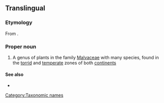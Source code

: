 ==Translingual==
{{wikipedia}}

===Etymology===
From {{etyl|ar|mul}} {{term|ابو طيلون|sc=Arab|tr=’abū ṭīlūn}}.

===Proper noun===
{{head|mul|proper noun}}

# A genus of plants in the family [[Malvaceae]] with many species, found in the [[torrid]] and [[temperate]] zones of both [[continents]]

====See also====
* {{specieslite}}

[[Category:Taxonomic names]]
